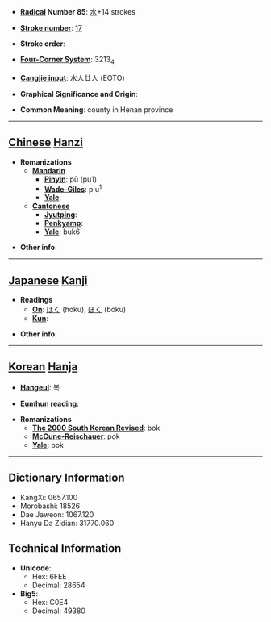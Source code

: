 * '''[[Wiktionary:Chinese radical index| Radical]] Number 85''': [[Wiktionary:Chinese radical index 水|水]]+14 strokes

* '''[[Wiktionary:Chinese total strokes index|Stroke number]]''': [[Wiktionary:Chinese total strokes index 17|17]]

* '''Stroke order''': 

* '''[[Wiktionary:Chinese four corner index|Four-Corner System]]''': 3213<sub>4</sub>

* '''[[Wiktionary:Chinese Cangjie index|Cangjie input]]''': 水人廿人 (EOTO)

* '''Graphical Significance and Origin''': 

* '''Common Meaning''': county in Henan province

----

== [[Chinese]] [[Hanzi]] ==

* '''Romanizations'''
** '''[[Mandarin]]'''
*** '''[[Pinyin]]''': pū (pu1)
*** '''[[Wade-Giles]]''': p'u<sup>1</sup>
*** '''[[Yale]]''': 
** '''[[Cantonese]]'''
*** '''[[Jyutping]]''':
*** '''[[Penkyamp]]''': 
*** '''[[Yale]]''': buk6

* '''Other info''': 

----

== [[Japanese]] [[Kanji]] ==

* '''Readings'''
** '''[[On]]''': [[ほく]] (hoku), [[ぼく]] (boku)
** '''[[Kun]]''': 

* '''Other info''':  

----

== [[Korean]] [[Hanja]] ==

* '''[[Hangeul]]''': 복

* '''[[Eumhun]] reading''': 

* '''Romanizations'''
** '''[[The 2000 South Korean Revised Romanization|The 2000 South Korean Revised]]''': bok
** '''[[McCune-Reischauer]]''': pok
** '''[[Yale]]''': pok

----

== Dictionary Information ==

* KangXi: 0657.100
* Morobashi: 18526
* Dae Jaweon: 1067.120
* Hanyu Da Zidian: 31770.060

== Technical Information ==

* '''Unicode''':
** Hex: 6FEE
** Decimal: 28654
* '''Big5''':
** Hex: C0E4
** Decimal: 49380